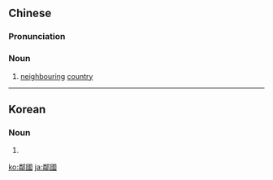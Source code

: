 {{also|隣国}}
==Chinese==
{{zh-forms|s=邻国|t2=隣國}}

===Pronunciation===
{{zh-pron
|m=línguó
|c=leun4 gwok3
|h=pfs=lìn-koet
|mn=lîn-kok
|cat=n
}}

===Noun===
{{zh-noun}}

# [[neighbouring]] [[country]]

{{zh-cat|Advanced}}

----

==Korean==
{{ko-hanjatab}}

===Noun===
{{ko-noun|hj|hangeul=인국}}

# {{hanja form of|인국|[[neighbouring]] [[country]]}}

[[ko:鄰國]]
[[ja:鄰國]]